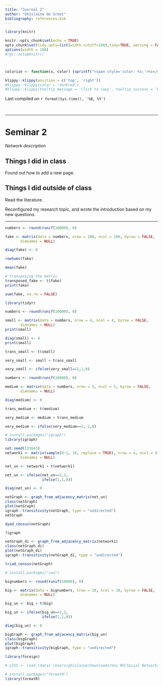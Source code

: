 ```yaml
---
title: "Journal 2"
author: "Ghislaine de Groot"
bibliography: references.bib
---
```




```r
library(knitr)

knitr::opts_chunk$set(echo = TRUE)
opts_chunk$set(tidy.opts=list(width.cutoff=100),tidy=TRUE, warning = FALSE, message = FALSE,comment = "#>", cache=TRUE, class.source=c("test"), class.output=c("test2"))
options(width = 100)
#rgl::setupKnitr()



colorize <- function(x, color) {sprintf("<span style='color: %s;'>%s</span>", color, x) }

```

```r
klippy::klippy(position = c('top', 'right'))
#klippy::klippy(color = 'darkred')
#klippy::klippy(tooltip_message = 'Click to copy', tooltip_success = 'Done')
```

Last compiled on `r format(Sys.time(), '%B, %Y')`

<br>

----
  
# Seminar 2

_Network description_


## Things I did in class

Found out how to add a new page.

## Things I did outside of class

Read the literature.

Reconfigured my research topic, and wrote the introduction based on my new questions.

----


```r

numbers <- round(runif(10000), 0)

fake <- matrix(data = numbers, nrow = 100, ncol = 100, byrow = FALSE,
       dimnames = NULL)

diag(fake) <- 0

rowSums(fake)

mean(fake)

# Transposing the matrix
transposed_fake <- t(fake)
print(fake)

sum(fake, na.rm = FALSE)

```

```r
library(tidyr)
```

```r
numbers <- round(runif(10000), 0)

small <- matrix(data = numbers, nrow = 4, ncol = 4, byrow = FALSE,
       dimnames = NULL)
print(small)

diag(small) <- 0
print(small)

trans_small <- t(small)

very_small <- small + trans_small

very_small <- ifelse(very_small==2,1,0)
```


```r
numbers <- round(runif(10000), 0)

medium <- matrix(data = numbers, nrow = 5, ncol = 5, byrow = FALSE,
       dimnames = NULL)

diag(medium) <- 0

trans_medium <- t(medium)

very_medium <- medium + trans_medium

very_medium <- ifelse(very_medium==2, 1,0)
```


```r
# install.packages("igraph")
library(igraph)

set.seed(123643)
network1 <- matrix(sample(0:1, 16, replace = TRUE), nrow = 4, ncol = 4, byrow = FALSE,
       dimnames = NULL)

net_un <- network1 + t(network1)

net_un <- ifelse(net_un==2,1,
                 ifelse(1,1,0))

diag(net_un) <- 0

netGraph <- graph_from_adjacency_matrix(net_un)
class(netGraph)
plot(netGraph)
igraph::transitivity(netGraph, type = "undirected") 
netGraph

dyad_census(netGraph)

?igraph

netGraph_di <- graph_from_adjacency_matrix(network1)
class(netGraph_di)
plot(netGraph_di)
igraph::transitivity(netGraph_di, type = "undirected") 

triad_census(netGraph)
```


```r
# install.packages("sna")

bignumbers <- round(runif(10000), 0)

big <- matrix(data = bignumbers, nrow = 10, ncol = 10, byrow = FALSE,
       dimnames = NULL)

big_un <- big + t(big)

big_un <- ifelse(big_un==2,1,
                 ifelse(1,1,0))

diag(big_un) <- 0

bigGraph <- graph_from_adjacency_matrix(big_un)
class(bigGraph)
plot(bigGraph)
igraph::transitivity(bigGraph, type = "undirected")

```


```r

library(foreign)

# LISS <- read.rdata('/Users/ghislaine/Downloads/Uni RU/Social Networks/partner_dataprepped.Rdata')

```

```r
# install.packages("formatR")
library(formatR)
```
